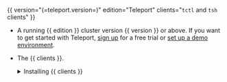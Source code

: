 {{ version="(=teleport.version=)" edition="Teleport" clients="`tctl` and `tsh` clients" }}

- A running {{ edition }} cluster version {{ version }} or above. If you want to
  get started with Teleport, [sign up](https://goteleport.com/signup) for a free
  trial or [set up a demo environment](../linux-demo.mdx).

- The {{ clients }}.

  <details>
  <summary>Installing {{ clients }}</summary>

  <Tabs>
    <TabItem label="Mac">
  
      Download the signed macOS .pkg installer for Teleport, which includes the {{ clients }}:
  
      ```code
      $ curl -O https://cdn.teleport.dev/teleport-(=teleport.version=).pkg
      ```

      In Finder double-click the `pkg` file to begin installation.
  
      <Admonition type="danger">
        Using Homebrew to install Teleport is not supported. The Teleport package in
        Homebrew is not maintained by Teleport and we can't guarantee its reliability or
        security.
      </Admonition>
  
    </TabItem>
  
    <TabItem label="Windows - Powershell">
  
      ```code
      $ curl.exe -O https://cdn.teleport.dev/teleport-v(=teleport.version=)-windows-amd64-bin.zip
      # Unzip the archive and move the {{ clients }} to your %PATH%
      # NOTE: Do not place the {{ clients }} in the System32 directory, as this can cause issues when using WinSCP.
      # Use %SystemRoot% (C:\Windows) or %USERPROFILE% (C:\Users\<username>) instead.
      ```
  
    </TabItem>
  
    <TabItem label="Linux">
  
      All of the Teleport binaries in Linux installations include the {{ clients }}.  For more
      options (including RPM/DEB packages and downloads for i386/ARM/ARM64) see
      our [installation page](../installation.mdx).
  
      ```code
      $ curl -O https://cdn.teleport.dev/teleport-v(=teleport.version=)-linux-amd64-bin.tar.gz
      $ tar -xzf teleport-v(=teleport.version=)-linux-amd64-bin.tar.gz
      $ cd teleport
      $ sudo ./install
      # Teleport binaries have been copied to /usr/local/bin
      ```
    </TabItem>
  </Tabs>
  
  The {{ clients }} must be at most one major version behind your Teleport
  cluster version. Send a GET request to the Proxy Service at `/v1/webapi/ping`
  and use a JSON query tool to obtain your cluster version:
  
  ```code
  $ curl https://example.teleport.sh/v1/webapi/ping | jq -r '.server_version'
  (=teleport.version=)
  ```

  </details>
